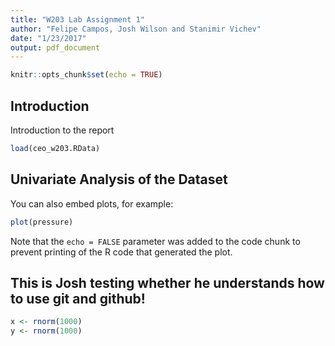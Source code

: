 ```yaml
---
title: "W203 Lab Assignment 1"
author: "Felipe Campos, Josh Wilson and Stanimir Vichev"
date: "1/23/2017"
output: pdf_document
---
```


```r
knitr::opts_chunk$set(echo = TRUE)
```

## Introduction

Introduction to the report

```r
load(ceo_w203.RData)
```

## Univariate Analysis of the Dataset

You can also embed plots, for example:

```r
plot(pressure)
```

Note that the `echo = FALSE` parameter was added to the code chunk to prevent printing of the R code that generated the plot.

## This is Josh testing whether he understands how to use git and github!
```r
x <- rnorm(1000)
y <- rnorm(1000)
```

